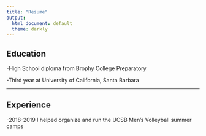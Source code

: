 ```yaml
---
title: "Resume"
output:
  html_document: default
  theme: darkly
---
```


## **Education**
  -High School diploma from Brophy College Preparatory
  
  -Third year at University of California, Santa Barbara
  
---
  
## **Experience**
  -2018-2019 I helped organize and run the UCSB Men's Volleyball summer camps
  